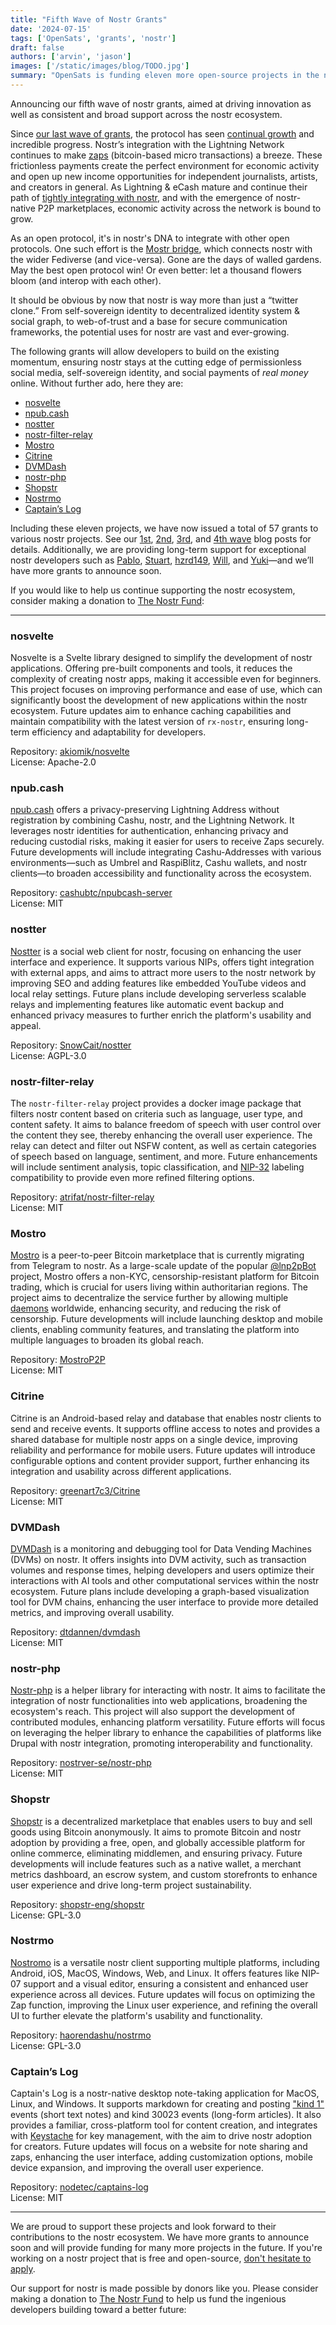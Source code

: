 ```yaml
---
title: "Fifth Wave of Nostr Grants"
date: '2024-07-15'
tags: ['OpenSats', 'grants', 'nostr']
draft: false
authors: ['arvin', 'jason']
images: ['/static/images/blog/TODO.jpg']
summary: "OpenSats is funding eleven more open-source projects in the nostr ecosystem."
---
```


Announcing our fifth wave of nostr grants, aimed at driving innovation as well
as consistent and broad support across the nostr ecosystem.

Since [our last wave of grants](/blog/nostr-grants-december-2023), the protocol
has seen [continual growth](https://stats.nostr.band/) and incredible progress.
Nostr’s integration with the Lightning Network continues to make
[zaps](https://zaplife.lol/) (bitcoin-based micro transactions) a breeze. These
frictionless payments create the perfect environment for economic activity and
open up new income opportunities for independent journalists, artists, and
creators in general. As Lightning & eCash mature and continue their path of
[tightly integrating with nostr][nutsack], and with the emergence of
nostr-native P2P marketplaces, economic activity across the network is bound to
grow.

As an open protocol, it's in nostr's DNA to integrate with other open protocols.
One such effort is the [Mostr bridge](https://mostr.pub/), which connects nostr
with the wider Fediverse (and vice-versa). Gone are the days of walled gardens.
May the best open protocol win! Or even better: let a thousand flowers bloom
(and interop with each other).

It should be obvious  by now that nostr is way more than just a “twitter clone.”
From self-sovereign identity to decentralized identity system & social graph, to
web-of-trust and a base for secure communication frameworks, the potential uses
for nostr are vast and ever-growing.

The following grants will allow developers to build on the existing momentum,
ensuring nostr stays at the cutting edge of permissionless social media,
self-sovereign identity, and social payments of _real money_ online. Without
further ado, here they are:

- [nosvelte](#nosvelte)
- [npub.cash](#npubcash)
- [nostter](#nostter)
- [nostr-filter-relay](#nostr-filter-relay)
- [Mostro](#mostro)
- [Citrine](#citrine)
- [DVMDash](#dvmdash)
- [nostr-php](#nostr-php)
- [Shopstr](#shopstr)
- [Nostrmo](#nostrmo)
- [Captain’s Log](#captains-log)

Including these eleven projects, we have now issued a total of 57 grants to
various nostr projects. See our [1st](/blog/nostr-grants-july-2023),
[2nd](/blog/bitcoin-and-nostr-grants-august-2023),
[3rd](/blog/nostr-grants-october-2023), and [4th
wave](/blog/nostr-grants-december-2023) blog posts for details. Additionally, we
are providing long-term support for exceptional nostr developers such as
[Pablo](/blog/pablofz7-receives-lts-grant),
[Stuart](/blog/stuart-bowman-receives-lts-grant),
[hzrd149](/blog/hzrd149-receives-lts-grant),
[Will](/blog/jb55-receives-lts-grant), and
[Yuki](/blog/yuki-receives-lts-grant)—and we’ll have more grants to announce
soon.

If you would like to help us continue supporting the nostr ecosystem, consider
making a donation to [The Nostr Fund](/funds/nostr):

<center>
    <DonateToNostrFundButton/>
</center>

---

### nosvelte

Nosvelte is a Svelte library designed to simplify the development of nostr
applications. Offering pre-built components and tools, it reduces the complexity
of creating nostr apps, making it accessible even for beginners. This project
focuses on improving performance and ease of use, which can significantly boost
the development of new applications within the nostr ecosystem. Future updates
aim to enhance caching capabilities and maintain compatibility with the latest
version of `rx-nostr`, ensuring long-term efficiency and adaptability for
developers.

Repository: [akiomik/nosvelte](https://github.com/akiomik/nosvelte)  
License: Apache-2.0

### npub.cash

[npub.cash](https://npub.cash/) offers a privacy-preserving Lightning Address
without registration by combining Cashu, nostr, and the Lightning Network. It
leverages nostr identities for authentication, enhancing privacy and reducing
custodial risks, making it easier for users to receive Zaps securely. Future
developments will include integrating Cashu-Addresses with various
environments—such as Umbrel and RaspiBlitz, Cashu wallets, and nostr clients—to
broaden accessibility and functionality across the ecosystem.

Repository: [cashubtc/npubcash-server](https://github.com/cashubtc/npubcash-server)  
License: MIT

### nostter

[Nostter](https://nostter.app/) is a social web client for nostr, focusing on
enhancing the user interface and experience. It supports various NIPs, offers
tight integration with external apps, and aims to attract more users to the
nostr network by improving SEO and adding features like embedded YouTube videos
and local relay settings. Future plans include developing serverless scalable
relays and implementing features like automatic event backup and enhanced
privacy measures to further enrich the platform's usability and appeal.

Repository: [SnowCait/nostter](https://github.com/SnowCait/nostter)  
License: AGPL-3.0

### nostr-filter-relay

The `nostr-filter-relay` project provides a docker image package that filters
nostr content based on criteria such as language, user type, and content safety.
It aims to balance freedom of speech with user control over the content they
see, thereby enhancing the overall user experience. The relay can detect and
filter out NSFW content, as well as  certain categories of speech based on
language, sentiment, and more. Future enhancements will include sentiment
analysis, topic classification, and [NIP-32](https://nostr-nips.com/nip-32)
labeling compatibility to provide even more refined filtering options.

Repository: [atrifat/nostr-filter-relay](https://github.com/atrifat/nostr-filter-relay)  
License: MIT

### Mostro

[Mostro](https://mostro.network/) is a peer-to-peer Bitcoin marketplace that is
currently migrating from Telegram to nostr. As a large-scale update of the
popular [@lnp2pBot](https://github.com/lnp2pBot) project, Mostro offers a
non-KYC, censorship-resistant platform for Bitcoin trading, which is crucial for
users living within authoritarian regions. The project aims to decentralize the
service further by allowing multiple
[daemons](https://en.wikipedia.org/wiki/Daemon_(computing)) worldwide, enhancing
security, and reducing the risk of censorship. Future developments will include
launching desktop and mobile clients, enabling community features, and
translating the platform into multiple languages to broaden its global reach.

Repository: [MostroP2P](https://github.com/MostroP2P)  
License: MIT

### Citrine

Citrine is an Android-based relay and database that enables nostr clients to
send and receive events. It supports offline access to notes and provides a
shared database for multiple nostr apps on a single device, improving
reliability and performance for mobile users. Future updates will introduce
configurable options and content provider support, further enhancing its
integration and usability across different applications.

Repository: [greenart7c3/Citrine](https://github.com/greenart7c3/Citrine)  
License: MIT

### DVMDash

[DVMDash](https://dvmdash.live/) is a monitoring and debugging tool for Data
Vending Machines (DVMs) on nostr. It offers insights into DVM activity, such as
transaction volumes and response times, helping developers and users optimize
their interactions with AI tools and other computational services within the
nostr ecosystem. Future plans include developing a graph-based visualization
tool for DVM chains, enhancing the user interface to provide more detailed
metrics, and improving overall usability.

Repository: [dtdannen/dvmdash](https://github.com/dtdannen/dvmdash)  
License: MIT

### nostr-php

[Nostr-php](https://nostr-php.dev/) is a helper library for interacting with
nostr. It aims to facilitate the integration of nostr functionalities into web
applications, broadening the ecosystem's reach. This project will also support
the development of contributed modules, enhancing platform versatility. Future
efforts will focus on leveraging the helper library to enhance the capabilities
of platforms like Drupal with nostr integration, promoting interoperability and
functionality.

Repository: [nostrver-se/nostr-php](https://github.com/nostrver-se/nostr-php)  
License: MIT

### Shopstr

[Shopstr](https://shopstr.store/) is a decentralized marketplace that enables
users to buy and sell goods using Bitcoin anonymously. It aims to promote
Bitcoin and nostr adoption by providing a free, open, and globally accessible
platform for online commerce, eliminating middlemen, and ensuring privacy.
Future developments will include features such as a native wallet, a merchant
metrics dashboard, an escrow system, and custom storefronts to enhance user
experience and drive long-term project sustainability.

Repository: [shopstr-eng/shopstr](https://github.com/shopstr-eng/shopstr)  
License: GPL-3.0

### Nostrmo

[Nostromo](https://github.com/haorendashu/nostrmo_faq/blob/main/README.md#nostrmo-faq)
is a versatile nostr client supporting multiple platforms, including Android,
iOS, MacOS, Windows, Web, and Linux. It offers features like NIP-07 support and
a visual editor, ensuring a consistent and enhanced user experience across all
devices. Future updates will focus on optimizing the Zap function, improving the
Linux user experience, and refining the overall UI to further elevate the
platform's usability and functionality.

Repository: [haorendashu/nostrmo](https://github.com/haorendashu/nostrmo)  
License: GPL-3.0

### Captain’s Log

Captain's Log is a nostr-native desktop note-taking application for MacOS,
Linux, and Windows. It supports markdown for creating and posting ["kind
1"](https://github.com/nostr-protocol/nips?tab=readme-ov-file#event-kinds)
events (short text notes) and kind 30023 events (long-form articles). It also
provides a familiar, cross-platform tool for content creation, and  integrates
with [Keystache](https://github.com/Resolvr-io/Keystache) for key management,
with the aim to drive nostr adoption for creators​. Future updates will focus on
a website for note sharing and zaps, enhancing the user interface, adding
customization options, mobile device expansion, and improving the overall user
experience.

Repository: [nodetec/captains-log](https://github.com/nodetec/captains-log)  
License: MIT

---

We are proud to support these projects and look forward to their contributions
to the nostr ecosystem. We have more grants to announce soon and will provide
funding for many more projects in the future. If you're working on a nostr
project that is free and open-source, [don't hesitate to
apply](/apply).

Our support for nostr is made possible by donors like you. Please consider
making a donation to [The Nostr Fund](/funds/nostr) to help
us fund the ingenious developers building toward a better future:

<center>
    <DonateToNostrFundButton/>
</center>

[nutsack]: https://njump.me/nevent1qqsqpzvlvmfyq9y8dp36x2xvgmad5486c4ct4ecdkmdxgtr9dxl5r2qzyrafsj7hmweg9ur7zmn6apajdg48hxuskujx53rhrux0ttjcqx84y20a3aa